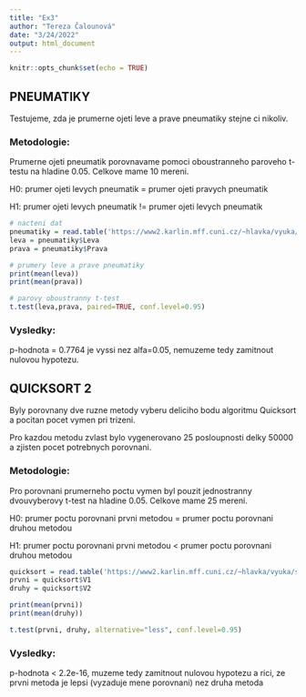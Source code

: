 ```yaml
---
title: "Ex3"
author: "Tereza Čalounová"
date: "3/24/2022"
output: html_document
---
```


```r
knitr::opts_chunk$set(echo = TRUE)
```


## PNEUMATIKY

Testujeme, zda je prumerne ojeti leve a prave pneumatiky stejne ci nikoliv.

### Metodologie: 

Prumerne ojeti pneumatik porovnavame pomoci oboustranneho paroveho t-testu na hladine 0.05. Celkove mame 10 mereni.

H0: prumer ojeti levych pneumatik = prumer ojeti pravych pneumatik

H1: prumer ojeti levych pneumatik != prumer ojeti levych pneumatik


```r
# nacteni dat
pneumatiky = read.table('https://www2.karlin.mff.cuni.cz/~hlavka/vyuka/stati/data/ojetipneu.txt')
leva = pneumatiky$Leva
prava = pneumatiky$Prava

# prumery leve a prave pneumatiky
print(mean(leva))
print(mean(prava))

# parovy oboustranny t-test
t.test(leva,prava, paired=TRUE, conf.level=0.95)
```

### Vysledky: 

p-hodnota = 0.7764 je vyssi nez alfa=0.05, nemuzeme tedy zamitnout nulovou hypotezu.


## QUICKSORT 2

Byly porovnany dve ruzne metody vyberu deliciho bodu algoritmu Quicksort a pocitan pocet vymen pri trizeni.

Pro kazdou metodu zvlast bylo vygenerovano 25 posloupnosti delky 50000 a zjisten pocet potrebnych porovnani.

### Metodologie: 
Pro porovnani prumerneho poctu vymen byl pouzit jednostranny dvouvyberovy t-test na hladine 0.05. Celkove mame 25 mereni.

H0: prumer poctu porovnani prvni metodou = prumer poctu porovnani druhou metodou

H1: prumer poctu porovnani prvni metodou < prumer poctu porovnani druhou metodou

```r
quicksort = read.table('https://www2.karlin.mff.cuni.cz/~hlavka/vyuka/stati/programy/data/quicksort2.txt')
prvni = quicksort$V1
druhy = quicksort$V2

print(mean(prvni))
print(mean(druhy))

t.test(prvni, druhy, alternative="less", conf.level=0.95)

```

### Vysledky:
p-hodnota < 2.2e-16, muzeme tedy zamitnout nulovou hypotezu a rici, ze prvni metoda je lepsi (vyzaduje mene porovnani) nez druha metoda